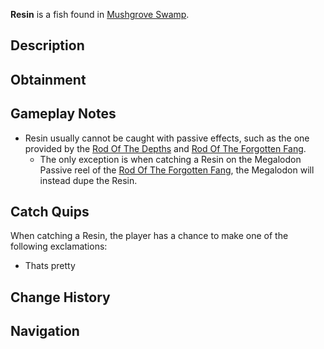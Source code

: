 {{FishInfobox
|image          = Resin.png
|rarity         = Secret
|sea            = First Sea
|location       = [[Mushgrove Swamp]]
|sublocation    = 
|sources        = Fishing Rod
|nopassive      = 1
|radar_location = 
|prog_speed     = -20
|xp             = 250
|weather        = 
|time           = 
|season         = 
|bait           = 
|base_weight    = 8
|base_value     = 800
|weight_range   = 5
|base_chance    = 0.05
|base_resil     = 100
}}
'''Resin''' is a {{Rarity|Secret}} fish found in [[Mushgrove Swamp]].

== Description ==
{{Description|Resin|Bestiary Entry}}

== Obtainment ==
{{Description|Its pretty|Bestiary Hint}}
{{Fish Availability|
Mushgrove Swamp
|top_rods      = 
Ethereal Prism Rod\1920.83\6774.86;
Leviathan's Fang Rod\1886.58\7964.09;
Seraphic Rod\1841.87\6924.25;
No-Life Rod\1790.21\7247.98;
Tempest Rod\1755.44\6871.46;
Resourceful Rod\1476.12\5617.49;
Destiny Rod\1572.98\6586.32;
Heaven's Rod\1480.88\6501.55;
Trident Rod\1452.74\7664.49;
Free Spirit Rod\1445.95\7628.69;
Training Rod\854.96\4775.58;
Flimsy Rod\952\5483.48;
Fischer's Rod\898.77\4531.67;
Rod Of The Forgotten Fang\1720.57\6838.09;
Challenger's Rod\1652.09\6779.25;
Rod Of The Depths\1548.69\6736.01;
Rod Of The Exalted One\1531.72\6717.03;
Zeus Rod\1500.32\6372.03;
Verdant Shear Rod\1472.67\6406.84;
Blazebringer Rod\1426.14\6070.63;
Depthseeker Rod\1345.87\5958.87;
Avalanche Rod\1218.23\5427.32;
Volcanic Rod\1170.69\5041.39;
Steady Rod\389.8\1848.04
|recommended   = Ethereal Prism Rod
}}

== Gameplay Notes ==
* Resin usually cannot be caught with passive effects, such as the one provided by the [[Rod Of The Depths]] and [[Rod Of The Forgotten Fang]].
** The only exception is when catching a Resin on the Megalodon Passive reel of the [[Rod Of The Forgotten Fang]], the Megalodon will instead dupe the Resin.

== Catch Quips ==
When catching a Resin, the player has a chance to make one of the following exclamations:
* Thats pretty

== Change History ==
{{Change History|{{subst:Current Version}}}}

== Navigation ==
{{Fish Navbox|Mushgrove Swamp}}